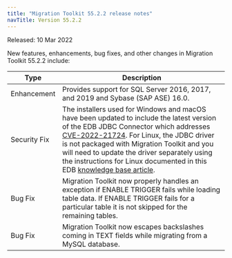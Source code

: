 ```yaml
---
title: "Migration Toolkit 55.2.2 release notes"
navTitle: Version 55.2.2
---
```


Released: 10 Mar 2022

New features, enhancements, bug fixes, and other changes in Migration Toolkit 55.2.2 include:

| Type         | Description |
| ------------ |------------ |
| Enhancement  | Provides support for SQL Server 2016, 2017, and 2019 and Sybase (SAP ASE) 16.0. |
| Security Fix | The installers used for Windows and macOS have been updated to include the latest version of the EDB JDBC Connector which addresses [CVE-2022-21724](https://nvd.nist.gov/vuln/detail/CVE-2022-21724). For Linux, the JDBC driver is not packaged with Migration Toolkit and you will need to update the driver separately using the instructions for Linux documented in this EDB [knowledge base article](https://techsupport.enterprisedb.com/kb/a/cve-2022-21724-jdbc-driver-update-for-migration-toolkit--mtk-/). |
| Bug Fix      | Migration Toolkit now properly handles an exception if ENABLE TRIGGER fails while loading table data. If ENABLE TRIGGER fails for a particular table it is not skipped for the remaining tables.  |
| Bug Fix      | Migration Toolkit now escapes backslashes coming in TEXT fields while migrating from a MySQL database. |



